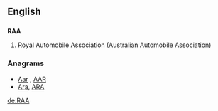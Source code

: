 ==English==

==={{initialism}}===
'''RAA'''

# Royal Automobile Association (Australian Automobile Association)

===Anagrams===
* [[Aar#English|Aar]] , [[AAR#English|AAR]]
* [[Ara#English|Ara]], [[ARA#English|ARA]]

[[de:RAA]]
